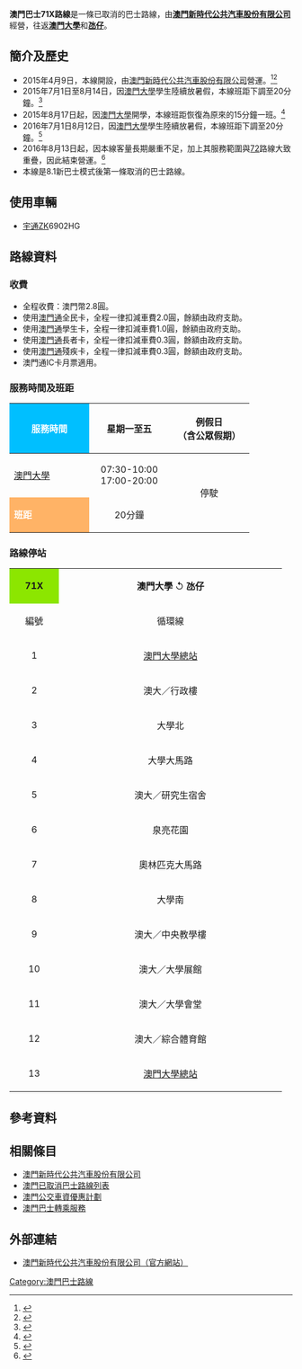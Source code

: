 {{refimprove|time=2015-04-05T06:03:00+00:00}}
{{trivia|time=2015-04-05T06:03:00+00:00}}
{{澳門巴士路線基礎資訊
|路線號碼=71X
|代表圖像=Missing image text.svg
|圖像尺寸=
|代表圖像二=
|圖像尺寸二=
|代表圖像三=
|圖像尺寸三=
|經營者=澳門新時代公共汽車股份有限公司
|經營者二=
|所屬車廠=旅遊塔車場
|路線用車=[[宇通客車|宇通]]ZK6902HG
|路綫資訊=
|起點站=[[澳門大學總站|澳門大學總站]]
|途經地點=
|去程途經地點=大學大馬路、[[氹仔|氹仔市區]]
|回程途經地點=[[氹仔|氹仔市區]]、大學大馬路
|終點站=[[氹仔|氹仔]]（循環點）
|路線性質=
|全程行駛里程=16.39km
|單程行駛里程=
|全程行車時間=約30分鐘
|單程行車時間=
|開辦日期=2015年4月9日
|停辦日期=2016年8月13日
|服務時間=07:30-10:00<br>17:00-20:00
|起點站服務時間=
|終點站服務時間=
|班次頻率=星期一至五20分鐘<br>例假日及公眾假期停駛
|全程收費=2.8
|收費備註=
|分段收費站點=
|去程分段收費站點=
|回程分段收費站點=
|替代路線=[[澳門巴士72路線|72]]
|主要競爭交通=澳門大學↔泉亮花園：72
|備註=
}}

'''澳門巴士71X路線'''是一條已取消的巴士路線，由'''[[澳門新時代公共汽車股份有限公司|澳門新時代公共汽車股份有限公司]]'''經營，往返'''[[澳門大學總站|澳門大學]]'''和'''[[氹仔|氹仔]]'''。

== 簡介及歷史 ==
* 2015年4月9日，本線開設，由[[澳門新時代公共汽車股份有限公司|澳門新時代公共汽車股份有限公司]]營運。<ref>{{cite news |title=71X快速路線周四啟運提升巴士運力 |url=http://www.dsat.gov.mo/tc/news_detail.aspx?a_id=2801 |publisher=[[交通事務局|交通事務局]] |date=2015年4月5日 |accessdate=2015年4月5日 |archive-date=2016年3月9日 |archive-url=https://web.archive.org/web/20160309193422/http://www.dsat.gov.mo/tc/news_detail.aspx?a_id=2801 |dead-url=no }}</ref><ref>{{cite news|title=新時代開辦71X循環快線 已為啟運作好準備|url=http://www.newera.com.mo/act.aspx?id=18|publisher=[[澳門新時代公共汽車股份有限公司|澳門新時代公共汽車股份有限公司]]|date=2015年4月6日|access-date=2015年6月21日|archive-url=https://web.archive.org/web/20150621124735/http://www.newera.com.mo/act.aspx?id=18|archive-date=2015年6月21日|dead-url=yes}}</ref>
* 2015年7月1日至8月14日，因[[澳門大學|澳門大學]]學生陸續放暑假，本線班距下調至20分鐘。<ref>{{cite news |title=71X快速路線班次周三起下調 |url=http://www.dsat.gov.mo/bus/tc/bus_news_detail.aspx?a_id=2894 |publisher=[[交通事務局|交通事務局]] |date=2015年6月29日 |accessdate=2015年6月29日 |archive-date=2016年3月8日 |archive-url=https://web.archive.org/web/20160308072646/http://www.dsat.gov.mo/bus/tc/bus_news_detail.aspx?a_id=2894 |dead-url=no }}</ref>
* 2015年8月17日起，因[[澳門大學|澳門大學]]開學，本線班距恢復為原來的15分鐘一班。<ref>{{cite news |title=71X快速路線周一起恢復原來發車班次 |url=http://www.dsat.gov.mo/bus/tc/bus_news_detail.aspx?a_id=2954 |publisher=[[交通事務局|交通事務局]] |date=2015-08-15 |accessdate=2015-08-15 |archive-date=2016-03-08 |archive-url=https://web.archive.org/web/20160308072317/http://www.dsat.gov.mo/bus/tc/bus_news_detail.aspx?a_id=2954 |dead-url=no }}</ref>
* 2016年7月1日8月12日，因[[澳門大學|澳門大學]]學生陸續放暑假，本線班距下調至20分鐘。<ref>{{cite news |title=71X路線班次周五起下調 |url=http://www.dsat.gov.mo/bus/tc/bus_news_detail.aspx?a_id=3381 |publisher=[[交通事務局|交通事務局]] |date=2016年6月29日 |accessdate=2016年6月29日 |archive-date=2016年8月16日 |archive-url=https://web.archive.org/web/20160816045227/http://www.dsat.gov.mo/bus/tc/bus_news_detail.aspx?a_id=3381 |dead-url=no }}</ref>
* 2016年8月13日起，因本線客量長期嚴重不足，加上其服務範圍與[[澳門巴士72路線|72]]路線大致重疊，因此結束營運。<ref>{{cite news|title=往返澳大氹仔71X線巴士周六起停運|url=http://www.bastillepost.com/hongkong/article/1317117-%E5%BE%80%E8%BF%94%E6%BE%B3%E5%A4%A7%E6%B0%B9%E4%BB%9471x%E7%B7%9A%E5%B7%B4%E5%A3%AB%E5%91%A8%E5%85%AD%E8%B5%B7%E5%81%9C%E9%81%8B|publisher=[[巴士的報|巴士的報]] |date=11-08-2016}}</ref>
* 本線是8.1新巴士模式後第一條取消的巴士路線。

== 使用車輛 ==
*[[宇通客車|宇通]]ZK6902HG

== 路線資料 ==
=== 收費 ===
*全程收費：澳門幣2.8圓。
*使用[[澳門通|澳門通]]全民卡，全程一律扣減車費2.0圓，餘額由政府支助。
*使用[[澳門通|澳門通]]學生卡，全程一律扣減車費1.0圓，餘額由政府支助。
*使用[[澳門通|澳門通]]長者卡，全程一律扣減車費0.3圓，餘額由政府支助。
*使用[[澳門通|澳門通]]殘疾卡，全程一律扣減車費0.3圓，餘額由政府支助。
*澳門通IC卡月票適用。

=== 服務時間及班距 ===
{| class="grey sortable wikitable" style="width:70%" 
|-
!style="background:#00BFFF; color:white" width="30%" |'''服務時間'''
! width="30%" |星期一至五
! width="30%" |例假日<br>（含公眾假期）
|-
! [[澳門大學總站|澳門大學]]
| align="center" | 07:30-10:00<br>17:00-20:00
| align="center" width="30%" rowspan="2"  | 停駛
|-
!style="background:#FFB366; color:white" width="30%" |'''班距'''
| align="center" width="30%" | 20分鐘
|}
<!--
* 2015年7月1日至2015年8月14日的班次表（下表）
{| class="grey sortable wikitable" style="width:80%" 
|-
!style="background:#00BFFF; color:white" width="30%" |'''服務時間'''
! width="30%" | 星期一至五
|-
! rowspan="2" |[[澳門大學總站|澳門大學]]
| align="center" | 07:30-10:10
|-
| align="center" | 17:00-20:00
|-
!style="background:#FFB366; color:white" width="30%" |'''班距'''
| align="center" width="30%" | 20分鐘
|-
|}
-->

=== 路線停站 ===
{{BS-map
|map-title=71X   澳門大學 ↺ 氹仔
|text-width=60
|map=
d\KBHFa\d~~  [[澳門大學總站|澳門大學]]
BS2+l\BS2+r
 ! !\uSTR\HST\~~  澳大／行政樓
澳大／綜合體育館 ! !\uHST\HST\~~ 大學北 
澳大／大學會堂 ! !\uHST\HST\~~ 大學大馬路 
澳大／大學展館 ! !\uHST\HST\~~ 澳大／研究生宿舍
澳大／中央教學樓 ! !\uHST\uHST\~~ 泉亮花園
大學南 ! !\uHST\uHST\~~ 奧林匹克大馬路
! !\u-STRl\u-STRr\~~ 
}}

{| border="1" cellpadding="4" cellspacing="0" style="margin: 1em 1em 1em 0; background: #F9F9F9; border: 1px #AAA solid; border-collapse: collapse; font-size: 100%;"
|-
| align=center style="background: #8CE600;" | '''71X'''
| align="center" | '''澳門大學''' ↺ '''氹仔'''
|-
! align=center width=10% bgcolor="silver"| 編號
! align=center width=45% bgcolor="silver"| 循環線
|-
| 1||[[澳門大學總站|澳門大學總站]]
|-
| 2||澳大／行政樓
|-
| 3||大學北
|-
| 4||大學大馬路
|-
| 5||澳大／研究生宿舍
|-
| 6||泉亮花園
|-
| 7||奧林匹克大馬路
|-
| 8||大學南
|-
| 9||澳大／中央教學樓
|-
|10||澳大／大學展館
|-
|11||澳大／大學會堂
|-
|12||澳大／綜合體育館
|-
|13||[[澳門大學總站|澳門大學總站]]
|}

== 參考資料 ==
{{reflist}}
== 相關條目 ==
* [[澳門新時代公共汽車股份有限公司|澳門新時代公共汽車股份有限公司]]
* [[澳門已取消巴士路線列表|澳門已取消巴士路線列表]]
* [[澳門公交車資優惠計劃|澳門公交車資優惠計劃]]
* [[澳門巴士轉乘服務|澳門巴士轉乘服務]]

== 外部連結 ==
*[https://web.archive.org/web/20150903051725/http://www.newera.com.mo/ 澳門新時代公共汽車股份有限公司（官方網站）]
{{澳門巴士路線列表}}
[[Category:澳門巴士路線|Category:澳門巴士路線]]